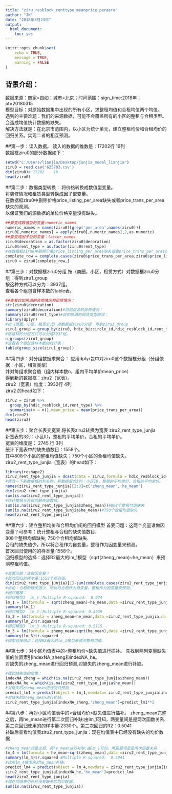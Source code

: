 ```yaml
---
title: "ziru_resblock_renttype_meanprice_peraera"
author: "JK"
date: "2018年3月23日"
output: 
  html_document:
    toc: yes
---
```


```r
knitr::opts_chunk$set(
	echo = TRUE,
	message = TRUE,
	warning = FALSE
)
```

## 背景介绍：
数据来源：商家=自如；城市=北京；时间范围：sign_time:2018年；pt=20180315</br>
模型目标：对原始数据集中出现的所有小区，求整租均值和合租均值两个均值。</br>
遇到的主要难题：我们的来源数据，可能不会覆盖所有的小区的整租与合租类型。会造成均值统计数据的缺失。</br>
解决方法就是：在北京市范围内，以小区为统计单元，建立整租均价和合租均价的回归关系。实现二者的相互预测。</br>


##第一步：读入数据。
读入的数据的维数是：17202行    16列</br>
数据框ziru0的部分数据如下：</br>
```r
setwd("C:/Users/lianjia/Desktop/junjia_model_lianjia")
ziru0 = read.csv('625703.csv')
dim(ziru0)# 17202    16
head(ziru0)
```
##第二步：数据类型转换：
将价格转换成数值型变量。</br>
将装修情况和租赁类型转换成因子型变量。</br>
在数据框ziru0中删除价格price_listing_per_area缺失或者price_trans_per_area缺失的观测。</br>
以保证我们的源数据的单位价格变量没有缺失。</br>
```r
##要变成数值型的变量:numeric_names
numeric_names = names(ziru0)[grep('per_area',names(ziru0))]
ziru0[,numeric_names] = apply(ziru0[,numeric_names],2,as.numeric)
##要变成因子型的变量：factor_names
ziru0$decoration = as.factor(ziru0$decoration)
ziru0$rent_type = as.factor(ziru0$rent_type)
#在数据框ziru0中删除价格price_listing_per_area缺失或者price_trans_per_area缺失的观测。
complete_row = complete.cases(ziru0$price_trans_per_area,ziru0$price_listing_per_area)
ziru0 = ziru0[complete_row,]
```

##第三步：对数据框ziru0分组
按（商圈，小区，租赁方式）对数据框ziru0分组：得到ziru1_group</br>
按这种方式可以分为：3937组。</br>
查看各个组包含样本数的table表。</br>
```r
##查看自如房源的装修情况和租赁情况：
str(ziru0$decoration)
summary(ziru0$decoration)#自如房源的装修情况：
summary(ziru0$rent_type)#自如房源的租赁类型情况：
library(dplyr)
#按（商圈，小区，租赁方式）对数据框ziru0分组：得到ziru1_group
ziru1_group = group_by(ziru0, hdic_bizcircle_id,hdic_resblock_id,rent_type)
#依这样的分组方式可以分成3937组。
n_groups(ziru1_group)
#查看各个组包含样本数的统计表：
table(group_size(ziru1_group))
```
##第四步：对分组数据求聚合：
应用dplyr包中对ziru0这个数据框分组（分组依据：小区，租赁类型）</br>
并对每组求聚合值（组内样本数n，组内平均单价mean_price）</br>
得到新的数据框：ziru2（宽表）。</br>
ziru2（宽表）维度：3932行 4列</br>
ziru2 的head如下：</br>
```r
ziru2 = ziru0 %>%
  group_by(hdic_resblock_id,rent_type) %>%
  summarise(n = n(),mean_price = mean(price_trans_per_area))
dim(ziru2)
head(ziru2)
```
##第五步：聚合长表变宽表
将长表ziru2转换为宽表 ziru2_rent_type_junjia</br>
新宽表的3列：小区ID，整租的平均单价，合租的平均单价。</br>
宽表的维度是： 2745 行   3列</br>
统计下宽表中的缺失值数目：1558个。</br>
其中808个小区的整租均值缺失；750个小区的合租均值缺失。</br>
ziru2_rent_type_junjia（宽表）的head如下：</br>
```r
library(reshape2)
ziru2_rent_type_junjia = dcast(data = ziru2,formula = hdic_resblock_id~rent_type) #长表变宽表。
#修改一下新数据框的列名称，新数据框的3列：小区ID，整租的平均单价，合租的平均单价。
names(ziru2_rent_type_junjia)[2:3]=c('zheng_mean','he_mean')
dim(ziru2_rent_type_junjia)
sum(is.na(ziru2_rent_type_junjia))
#统计整租与合租的缺失值数目。
sum(is.na(ziru2_rent_type_junjia$zheng_mean))#808个整租均值缺失
sum(is.na(ziru2_rent_type_junjia$he_mean))#750个合租均值缺失
head(ziru2_rent_type_junjia)
```
##第六步：建立整租均价和合租均价间的回归模型
首要问题：这两个变量谁做因变量？可参考：统计整租与合租的缺失值数目.</br>
808个整租均值缺失; 750个合租均值缺失.</br>
合租的缺失值少，所以将合租作为自变量，整租作为因变量来预测。</br>
首次回归使用的的样本量:1558个。</br>
回归模型的选择：选择R2最大的lm_1模型（sqrt(zheng_mean)~he_mean）来预测整租均值。</br>
```r
#首要问题：谁做因变量？
#首次回归的样本量:1558个观测值。
dim(ziru2_rent_type_junjia)[1]-sum(complete.cases(ziru2_rent_type_junjia)) 
#结论：合租的缺失值少，所以将合租作为自变量，整租作为因变量来预测。
#回归建模：
#回归模型1  lm_1：Multiple R-squared:  0.624
lm_1 = lm(formula = sqrt(zheng_mean)~he_mean,data =ziru2_rent_type_junjia,na.action = na.omit )
summary(lm_1)
#回归模型2  lm_2：Multiple R-squared: 0.4939
lm_2 = lm(formula = zheng_mean~he_mean,data =ziru2_rent_type_junjia,na.action = na.omit )
summary(lm_2)$r.squared 
#回归模型3  lm_3：Multiple R-squared: 0.5115
lm_3 = lm(formula = zheng_mean~sqrt(he_mean),data =ziru2_rent_type_junjia,na.action = na.omit )
summary(lm_3)$r.squared 
#模型选择结论：选择R2最大的lm_1模型来预测整租均值。

```

##第七步：对小区均值表中的<整租均价>缺失值进行插补。
先找到两列变量缺失值的位置索引indexNA_zheng和indexNA_he。</br>
对缺失的zheng_mean进行回归预测,对缺失的zheng_mean进行补缺。</br>

```r
#找到缺失值的位置：
indexNA_zheng = which(is.na(ziru2_rent_type_junjia$zheng_mean))
indexNA_he = which(is.na(ziru2_rent_type_junjia$he_mean))
#对缺失的zheng_mean进行回归预测
predict_lm1 = predict(object = lm_1,newdata= ziru2_rent_type_junjia[indexNA_zheng,c(2,3)])
#对缺失的zheng_mean进行补缺。
ziru2_rent_type_junjia[indexNA_zheng,'zheng_mean']=predict_lm1**2
```

##第八步：再对小区均值表中的<合租均价>缺失值进行插补。
zheng_mean完整之后，再he_mean进行第二次回归补缺:由lm_1可知，两变量间是是两次函数关系.</br>
第二次回归使用的的样本量:2330个。第二次回归的R2：0.5041</br>
补缺后查看均值表ziru2_rent_type_junjia：现在均值表中已经没有缺失的均价数据</br>
```r
#zheng_mean完整之后，再he_mean进行补缺:由lm_1可知，两变量间是是两次函数关系
lm_4 = lm(formula = he_mean~sqrt(zheng_mean),data =ziru2_rent_type_junjia,na.action = na.omit )
summary(lm_4)$r.squared #Multiple R-squared:  0.5041
#选用lm_4模型来对he_mean补缺。
predict_lm4 = predict(object = lm_4,newdata = ziru2_rent_type_junjia[indexNA_he,c(2,3)])
ziru2_rent_type_junjia[indexNA_he,'he_mean']=predict_lm4
head(ziru2_rent_type_junjia)
#现在均值表中已经没有缺失的均价数据。
sum(is.na(ziru2_rent_type_junjia))
```

